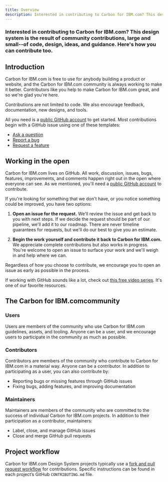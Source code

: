 ```yaml
---
title: Overview
description: Interested in contributing to Carbon for IBM.com? This design system is the result of community contributions, large and small--of code, design, ideas, and guidance. Here's how you can contribute too.
---
```


### Interested in contributing to Carbon for IBM.com? This design system is the result of community contributions, large and small--of code, design, ideas, and guidance. Here's how you can contribute too.

## Introduction

Carbon for IBM.com is free to use for anybody building a product or website, and the Carbon for IBM.com community is always working to make it better. Contributors like you help to make Carbon for IBM.com great, and so we're glad you're here.

Contributions are not limited to code. We also encourage feedback, documentation, new designs, and tools.

All you need is a [public GitHub account](https://github.com/join) to get started. Most contributions begin with a GitHub issue using one of these templates:

- [Ask a question](https://github.com/carbon-design-system/carbon/issues/new?assignees=&labels=type%3A+question+%3Aquestion%3A&template=question.md&title=)
- [Report a bug](https://github.com/carbon-design-system/carbon/issues/new?assignees=&labels=type%3A+bug+%F0%9F%90%9B&template=bug-report.md&title=)
- [Request a feature](https://github.com/carbon-design-system/carbon/issues/new?assignees=&labels=type%3A+enhancement+%F0%9F%92%A1&template=feature-request-or-enhancement.md&title=)

## Working in the open

Carbon for IBM.com lives on GitHub. All work, discussion, issues, bugs, features, improvements, and comments happen right out in the open where everyone can see. As we mentioned, you'll need a [public GitHub account](https://github.com/join) to contribute.

If you're looking for something that we don't have, or you notice something could be improved, you have two options:

1. **Open an issue for the request.** We'll review the issue and get back to you with next steps. If we decide the request should be part of our pipeline, we'll add it to our roadmap. There are never timeline guarantees for requests, but we'll do our best to give you an estimate.

2. **Begin the work yourself and contribute it back to Carbon for IBM.com.** We appreciate complete contributions but also works in progress. You're welcome to open an issue to surface your work and we'll weigh in and help where we can.

Regardless of how you choose to contribute, we encourage you to open an issue as early as possible in the process.

If working with GitHub sounds like a lot, check out [this free video series](https://egghead.io/series/how-to-contribute-to-an-open-source-project-on-github). It's one of our favorite resources.

## The Carbon for IBM.comcommunity

### Users

Users are members of the community who use Carbon for IBM.com guidelines, assets, and tooling. Anyone can be a user, and we encourage users to participate in the community as much as possible.

### Contributors

Contributors are members of the community who contribute to Carbon for IBM.com in a material way. Anyone can be a contributor. In addition to participating as a user, you can also contribute by:

- Reporting bugs or missing features through GitHub issues
- Fixing bugs, adding features, and improving documentation

### Maintainers

Maintainers are members of the community who are committed to the success of individual Carbon for IBM.com projects. In addition to their participation as a contributor, maintainers:

- Label, close, and manage GitHub issues
- Close and merge GitHub pull requests

## Project workflow

Carbon for IBM.com Design System projects typically use a [fork and pull request workflow](https://guides.github.com/activities/forking/) for contributions. Specific instructions can be found in each project’s GitHub `CONTRIBUTING.md` file.
